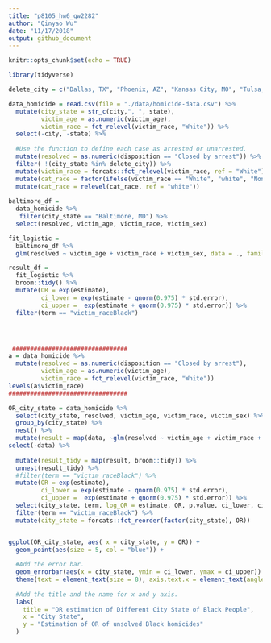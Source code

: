 ```yaml
---
title: "p8105_hw6_qw2282"
author: "Qinyao Wu"
date: "11/17/2018"
output: github_document
---
```


```r
knitr::opts_chunk$set(echo = TRUE)

library(tidyverse)

```

```r


delete_city = c("Dallas, TX", "Phoenix, AZ", "Kansas City, MO", "Tulsa, AL")

data_homicide = read.csv(file = "./data/homicide-data.csv") %>% 
  mutate(city_state = str_c(city,", ", state), 
         victim_age = as.numeric(victim_age),
         victim_race = fct_relevel(victim_race, "White")) %>% 
  select(-city, -state) %>% 
  
  #Use the function to define each case as arrested or unarrested. 
  mutate(resolved = as.numeric(disposition == "Closed by arrest")) %>% 
  filter( !(city_state %in% delete_city)) %>% 
  mutate(victim_race = forcats::fct_relevel(victim_race, ref = "White")) %>% 
  mutate(cat_race = factor(ifelse(victim_race == "White", "white", "Non-white"))) %>% 
  mutate(cat_race = relevel(cat_race, ref = "white")) 
 
baltimore_df = 
  data_homicide %>% 
   filter(city_state == "Baltimore, MD") %>% 
  select(resolved, victim_age, victim_race, victim_sex) 

fit_logistic = 
  baltimore_df %>% 
  glm(resolved ~ victim_age + victim_race + victim_sex, data = ., family = binomial()) 

result_df = 
  fit_logistic %>% 
  broom::tidy() %>% 
  mutate(OR = exp(estimate), 
         ci_lower = exp(estimate - qnorm(0.975) * std.error),
         ci_upper =  exp(estimate + qnorm(0.975) * std.error)) %>% 
  filter(term == "victim_raceBlack")




 ################################
a = data_homicide %>%   
  mutate(resolved = as.numeric(disposition == "Closed by arrest"),
         victim_age = as.numeric(victim_age),
         victim_race = fct_relevel(victim_race, "White"))
levels(a$victim_race)
#################################
```


```r
OR_city_state = data_homicide %>% 
  select(city_state, resolved, victim_age, victim_race, victim_sex) %>% 
  group_by(city_state) %>% 
  nest() %>% 
  mutate(result = map(data, ~glm(resolved ~ victim_age + victim_race + victim_sex, data = ., family = binomial()))) %>%
select(-data) %>%
   
  mutate(result_tidy = map(result, broom::tidy)) %>%
  unnest(result_tidy) %>% 
  #filter(term == "victim_raceBlack") %>% 
  mutate(OR = exp(estimate), 
         ci_lower = exp(estimate - qnorm(0.975) * std.error),
         ci_upper =  exp(estimate + qnorm(0.975) * std.error)) %>%
  select(city_state, term, log_OR = estimate, OR, p.value, ci_lower, ci_upper) %>% 
  filter(term == "victim_raceBlack") %>% 
  mutate(city_state = forcats::fct_reorder(factor(city_state), OR)) 


ggplot(OR_city_state, aes( x = city_state, y = OR)) +
  geom_point(aes(size = 5, col = "blue")) +
  
  #Add the error bar. 
  geom_errorbar(aes(x = city_state, ymin = ci_lower, ymax = ci_upper)) +
  theme(text = element_text(size = 8), axis.text.x = element_text(angle = 60, hjust = 1)) + 
  
  #Add the title and the name for x and y axis. 
  labs(
    title = "OR estimation of Different City State of Black People",
    x = "City State",
    y = "Estimation of OR of unsolved Black homicides"
  )
```



